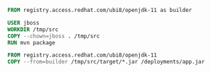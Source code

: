 ```dockerfile
FROM registry.access.redhat.com/ubi8/openjdk-11 as builder

USER jboss
WORKDIR /tmp/src
COPY --chown=jboss . /tmp/src
RUN mvn package

FROM registry.access.redhat.com/ubi8/openjdk-11
COPY --from=builder /tmp/src/target/*.jar /deployments/app.jar
```
